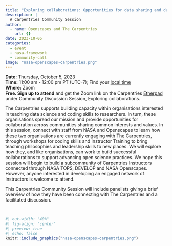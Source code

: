 ```yaml
---
title: "Exploring collaborations: Opportunities for data sharing and data skills training across organisations advocating for open science"
description: |
  A Carpentries Community Session
author:
  - name: Openscapes and The Carpentries
    url: {}
date: 2023-10-05
categories:
  - event 
  - nasa-framework
  - community-call
image: "nasa-openscapes-carpentries.png"   
---
```

**Date:** Thursday, October 5, 2023\
**Time:** 11:00 am - 12:00 pm PT (UTC-7); Find your [local time](https://www.timeanddate.com/worldclock/fixedtime.html?iso=20231005T18&p1=1440&ah=1)\
**Where:** Zoom\
**Free. Sign up to attend** and get the Zoom link on the Carpentries [Etherpad](https://pad.carpentries.org/community-sessions-2023) under Community Discussion Session, Exploring collaborations.

The Carpentries supports building capacity within organisations interested in teaching data science and coding skills to researchers. In turn, these organisations spread our mission and provide opportunities for collaboration across communities sharing common interests and values. In this session, connect with staff from NASA and Openscapes to learn how these two organisations are currently engaging with The Carpentries, through workshops for coding skills and Instructor Training to bring teaching philosophies and leadership skills to new places. We will explore how they, and like organisations, can work to build successful collaborations to support advancing open science practices. We hope this session will begin to build a subcommunity of Carpentries Instructors connected through NASA TOPS, DEVELOP and NASA Openscapes. However, anyone interested in developing an engaged network of Instructors is welcome to attend. 

This Carpentries Community Session will include panelists giving a brief overview of how they have been connecting with The Carpentries and a facilitated discussion. 

<br>

```r
#| out-width: "40%"
#| fig-align: "center"
#| preview: true
#| echo: false
knitr::include_graphics("nasa-openscapes-carpentries.png")  
```
